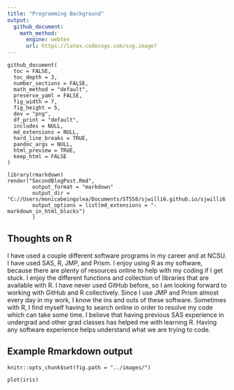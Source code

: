 ```yaml
---
title: "Programming Background"
output:
  github_document:
    math_method:
      engine: webtex
      url: https://latex.codecogs.com/svg.image?
---
```

```
github_document(
  toc = FALSE,
  toc_depth = 3,
  number_sections = FALSE,
  math_method = "default",
  preserve_yaml = FALSE,
  fig_width = 7,
  fig_height = 5,
  dev = "png",
  df_print = "default",
  includes = NULL,
  md_extensions = NULL,
  hard_line_breaks = TRUE,
  pandoc_args = NULL,
  html_preview = TRUE,
  keep_html = FALSE
)
```

```
library(rmarkdown)
render("SecondBlogPost.Rmd",
        output_format = "markdown"
        output_dir = "C://Users/monicabeingolea/Documents/ST558/sjwilli6.github.io/sjwilli6.github.io/SecondBlogPost/_Rmd.md"
        output_options = list(md_extensions = "-markdown_in_html_blocks")
        )
```

## Thoughts on R

I have used a couple different software programs in my career and at NCSU. I have used SAS, R, JMP, and Prism. I enjoy using R as my software, because there are plenty of resources online to help with my coding if I get stuck. I enjoy the different functions and collection of libraries that are available with R. I have never used GitHub before, so I am looking forward to working with GitHub and R collectively. Since I use JMP and Prism almost every day in my work, I know the ins and outs of these software. Sometimes with R, I find myself having to search online in order to resolve my code which can take some time. I believe that having previous SAS experience in undergrad and other grad classes has helped me with learning R. Having any software experience helps understand what we are trying to code.

## Example Rmarkdown output
```
knitr::opts_chunk$set(fig.path = "../images/")
```

```
plot(iris)
```


